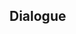 {{Genius Invokation TCG Stage
|type         = Friendly Fracas
|character    = Chongyun
|group        = Invitation Board
|requirement  = 1
|introduction = "I've only just read the rules for this card, but I think it should do fine with the right deck..."<br />Hint: Chongyun's deck specializes in enhancing his Normal Attack effects in various ways before unleashing these devastating attacks on you.
|objective_1  = Achieve victory
|reward_1     = Chongyun*1
|objective_2  = Achieve victory within 6 Rounds
|reward_2     = Steady Breathing*1
|objective_3  = Win with less than 2 characters defeated
|reward_3     = Steady Breathing*1
|lineup       = Chongyun;Razor;Noelle
|action       = Steady Breathing;Broken Rime's Echo;Sacrificial Greatsword;White Iron Greatsword;Wolf's Gravestone;Wagner;Instructor's Cap;Parametric Transformer;Ellin;Jueyun Guoba;Northern Smoked Chicken;Minty Meat Rolls;Adventurer's Bandana;Strategize;Starsigns;Steady Breathing;Broken Rime's Echo;Sacrificial Greatsword;White Iron Greatsword;Wolf's Gravestone;Wagner;Instructor's Cap;Parametric Transformer;Ellin;Jueyun Guoba;Northern Smoked Chicken;Minty Meat Rolls;Adventurer's Bandana;Strategize;Starsigns
}}

==Dialogue==
{{Transclude|Genius Invokation TCG/Stage/Chongyun|Friendly Fracas}}